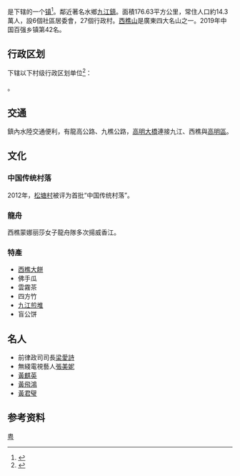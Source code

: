 {{中国乡级行政区|44/06/05/122/000
| 电话区号 = 757
}}

'''{{PAGENAMEBASE}}'''是{{PRC admin/fullname|44/06/05/122/000|3}}下辖的一个[[行政建制镇|镇]]<ref>{{PRC admin/ref sgc|{{PRC admin/parent|44/06/05/122/000}}}}</ref>。鄰近著名水鄉[[九江镇_(佛山市)|九江鎮]]。面積176.63平方公里，常住人口約14.3萬人，設6個社區居委會，27個行政村。[[西樵山|西樵山]]是廣東四大名山之一。2019年中国百强乡镇第42名。

== 行政区划 ==
{{PAGENAMEBASE}}下辖以下村级行政区划单位<ref>{{PRC admin/ref sgc|44/06/05/122/000}}</ref>：

{{PRC admin/children|44/06/05/122/000}}。

==交通==
鎮內水陸交通便利，有龍高公路、九樵公路，[[高明大橋|高明大橋]]連接九江、西樵與[[高明區|高明區]]。

== 文化 ==

===中国传统村落===
2012年，[[松塘村|松塘村]]被评为首批“中国传统村落”。

=== 龍舟 ===
西樵蒙娜丽莎女子龍舟隊多次揚威香江。

=== 特產 ===
* [[西樵大餅|西樵大餅]]
* 佛手瓜
* 雲霧茶
* 四方竹
* [[九江煎堆|九江煎堆]]
* 盲公饼

== 名人 ==
* 前律政司司長[[梁愛詩|梁愛詩]]
* 無綫電視藝人[[張美妮|張美妮]]
* [[黃麒英|黃麒英]]
* [[黃飛鴻|黃飛鴻]]
* [[黃君璧|黃君璧]]

== 参考资料 ==
{{reflist}}

{{PRC admin/navcat|44/06/05/122/000}}
{{中国历史文化名镇}}
[[Category:中国历史文化名镇|粤]]